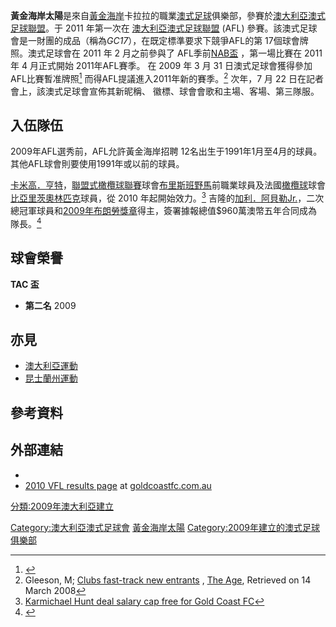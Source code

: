 {{noteTA
|1=zh-hans:橄榄球俱乐部;zh-hant:澳式足球會;
|2=zh-hans:澳式橄榄球;zh-hant:澳式足球;
|3=zh-hans:橄榄球联盟;zh-hant:澳式足球聯盟;
}}
{{Infobox australian football club
|color1 = #E11B0A
|color2 = #FFDE00
|color3 = solid #007AC2黃金海岸太陽
Gold Coast Suns
| image     = Gold Coast Suns AFL Logo.svg
| image_size = 200
| fullname  = GCFC有限公司, ''商業上為'' 黃金海岸太陽<ref>{{cite web|title=Current details for ABN 47 144 555 822|url=https://abr.business.gov.au/ABN/View?abn=47144555822|website=ABN Lookup|date = November 2014|publisher=Australian Business Register|access-date=4 August 2020}}</ref>
| nicknames = 太陽、Sunnies、Coasters、黃金海岸
| season    = [[2021_AFL賽季|<span style="color:#FFDE00">2021</span>]]
| pre-season = 
| home&away  = 第16個
| topgoalkicker =  {{le|班·金|Ben King (footballer)}} (47球)
| bestandfairest = 
| bestandfairestname = Club Champion
| founded = {{Start date and age|2009}}
| colours = {{color box|#E11B0A}} 紅<br />{{color box|#FFDE00}} 金<br />{{colour box|#007AC2}} 籃
| league    = '''[[澳大利亞澳式足球聯盟|AFL]]:''' 男子主隊<br>'''[[AFL女子|AFLW]]:''' 女子主隊<br>'''[[Victorian_Football_League|VFL]]:''' 男子預備隊
| chairman  = [[Tony_Cochrane|Tony Cochrane]]
| ceo       = Mark Evans
| coach     = '''AFL:''' [[Stuart_Dew|Stuart Dew]]<br>'''AFLW:''' Cameron Joyce<br>'''VFL:''' [[Tate_Kaesler|Tate Kaesler]]
| captain   = '''AFL:''' [[David_Swallow|David Swallow]] & [[Jarrod_Witts|Jarrod Witts]]<br>'''AFLW:''' ''TBD''<br>'''VFL:''' ''TBD'' 
| premierships = 0 (AFL)
| ground    = [[Carrara_Stadium|Metricon Stadium]]
| capacity  = 25,000
| formerground = 
| span      = 
| trainingground = [[Metricon_Stadium|Metricon Stadium]] & [[Gold_Coast_Sports_and_Leisure_Centre|Gold Coast Sports and Leisure Centre]]
| kit_alt1        = 
| pattern_b1      = _gcs2021h
| pattern_sh1     = 
| pattern_so1     = _goldtop
| body1           = E11B0A
| shorts1         = E11B0A
| socks1          = E11B0A
| pattern_b2     = _gcs2021c
| pattern_sh2     = 
| pattern_so2     = _goldtop
| body2          = 007AC2
| shorts2         = 
| socks2          = 007AC2
| url       = {{url|http://goldcoastfc.com.au/|goldcoastfc.com.au}}
| jumper    = 
| current   = 
}}

'''黃金海岸太陽'''是來自[[黄金海岸_(澳大利亚)|黃金海岸]]卡拉拉的職業[[澳式足球|澳式足球]]俱樂部，參賽於[[澳大利亞澳式足球聯盟|澳大利亞澳式足球聯盟]]。于 2011 年第一次在 [[澳大利亞澳式足球聯盟|澳大利亞澳式足球聯盟]] (AFL) 參賽。該澳式足球會是一財團的成品（稱為''GC17''），在既定標準要求下競爭AFL的第 17個球會牌照。澳式足球會在 2011 年 2 月之前參與了 AFL季前[[NAB盃|NAB盃]] ，第一場比賽在 2011 年 4 月正式開始 2011年AFL賽季。
在 2009 年 3 月 31 日澳式足球會獲得參加AFL比賽暫准牌照<ref name="ABC_Sports_31Mar209_GoldCoastFC_Licence">{{cite web|url=http://www.abc.net.au/news/stories/2009/03/31/2530986.htm|title=Gold Coast gets AFL licence|date=31 March 2009|publisher= [[Australian_Broadcasting_Corporation|www.abc.net.au]]|accessdate=2 April 2009}}</ref> 而得AFL提議進入2011年新的賽季。<ref>Gleeson, M; [http://www.realfooty.com.au/news/news/clubs-fasttrack-two-new-entries/2008/03/13/1205126110889.html Clubs fast-track new entrants] {{Wayback|url=http://www.realfooty.com.au/news/news/clubs-fasttrack-two-new-entries/2008/03/13/1205126110889.html |date=20080418040053 }}, [[The_Age|The Age]], Retrieved on 14 March 2008</ref> 次年，7 月 22 日在記者會上，該澳式足球會宣佈其新昵稱、 徽標、球會會歌和主場、客場、第三隊服。

==入伍隊伍==

2009年AFL選秀前，AFL允許黃金海岸招聘 12名出生于1991年1月至4月的球員。其他AFL球會則要使用1991年或以前的球員。

[[卡米高．亨特|卡米高．亨特]]，[[聯盟式橄欖球聯賽|聯盟式橄欖球聯賽]]球會[[布里斯班野馬|布里斯班野馬]]前職業球員及法國[[橄欖球|橄欖球]]球會[[比亞里茨奧林匹克|比亞里茨奧林匹克]]球員，從 2010 年起開始效力。<ref name="news.com.au">[http://www.news.com.au/couriermail/story/0,23739,25855108-10389,00.html Karmichael Hunt deal salary cap free for Gold Coast FC]{{Dead link|date=September 2010}}</ref>
吉隆的[[加利．阿貝勒Jr.|加利．阿貝勒Jr.]]，二次總冠軍球員和[[2009年布朗勞獎章|2009年布朗勞獎章]]得主，簽署據報總值$960萬澳幣五年合同成為隊長。<ref>{{cite news|last=Walsh|first=Courtney|title=Ablett leaves Geelong for Gold Coast|url=http://www.theaustralian.com.au/news/sport/ablett-leaves-geelong-for-gold-coast/story-e6frg7mf-1225931717361|accessdate=20 October 2010|newspaper=The Australian|date=29 September 2010}}</ref>

==球會榮譽==
'''TAC 盃'''
*'''第二名''' 2009

==亦見==
*[[澳大利亞運動|澳大利亞運動]]
*[[昆士蘭州運動|昆士蘭州運動]]

==參考資料==
{{Reflist}}

==外部連結==
{{Commons category}}
* {{official website}}
* [https://web.archive.org/web/20100713012630/http://www.goldcoastfc.com.au/events/results-2010-vfl/ 2010 VFL results page] at [http://goldcoastfc.com.au goldcoastfc.com.au]

[[Category:澳大利亞澳式足球會|Category:澳大利亞澳式足球會]]
[[Category:黃金海岸太陽|]]
[[分類:2009年澳大利亞建立|分類:2009年澳大利亞建立]]
[[Category:2009年建立的澳式足球俱樂部|Category:2009年建立的澳式足球俱樂部]]